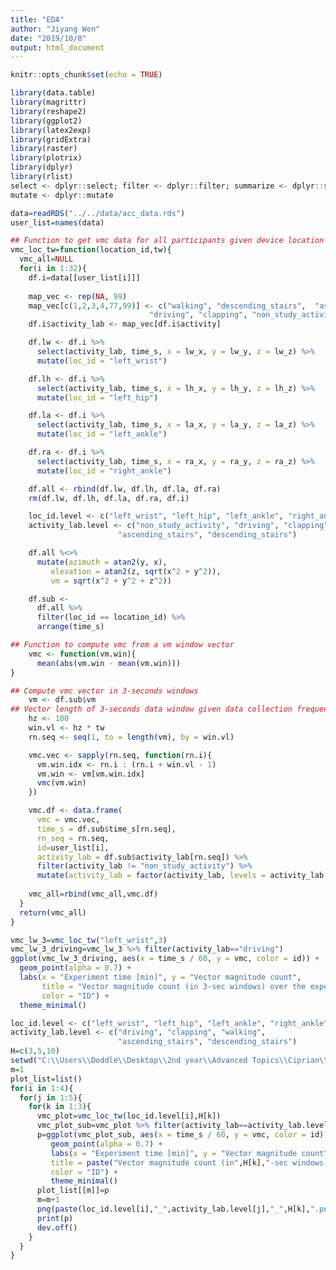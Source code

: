 ```yaml
---
title: "EDA"
author: "Jiyang Wen"
date: "2019/10/8"
output: html_document
---
```


```r
knitr::opts_chunk$set(echo = TRUE)
```

```r
library(data.table)
library(magrittr)
library(reshape2)
library(ggplot2)
library(latex2exp)
library(gridExtra)
library(raster)
library(plotrix)
library(dplyr)
library(rlist)
select <- dplyr::select; filter <- dplyr::filter; summarize <- dplyr::summarize
mutate <- dplyr::mutate

data=readRDS("../../data/acc_data.rds")
user_list=names(data)

## Function to get vmc data for all participants given device location and time window H
vmc_loc_tw=function(location_id,tw){
  vmc_all=NULL
  for(i in 1:32){
    df.i=data[[user_list[i]]]
  
    map_vec <- rep(NA, 99)
    map_vec[c(1,2,3,4,77,99)] <- c("walking", "descending_stairs",  "ascending_stairs",
                               "driving", "clapping", "non_study_activity")
    df.i$activity_lab <- map_vec[df.i$activity]

    df.lw <- df.i %>% 
      select(activity_lab, time_s, x = lw_x, y = lw_y, z = lw_z) %>%
      mutate(loc_id = "left_wrist")

    df.lh <- df.i %>% 
      select(activity_lab, time_s, x = lh_x, y = lh_y, z = lh_z) %>%
      mutate(loc_id = "left_hip")

    df.la <- df.i %>% 
      select(activity_lab, time_s, x = la_x, y = la_y, z = la_z) %>%
      mutate(loc_id = "left_ankle")

    df.ra <- df.i %>% 
      select(activity_lab, time_s, x = ra_x, y = ra_y, z = ra_z) %>%
      mutate(loc_id = "right_ankle")

    df.all <- rbind(df.lw, df.lh, df.la, df.ra)
    rm(df.lw, df.lh, df.la, df.ra, df.i)

    loc_id.level <- c("left_wrist", "left_hip", "left_ankle", "right_ankle")
    activity_lab.level <- c("non_study_activity", "driving", "clapping", "walking", 
                        "ascending_stairs", "descending_stairs")

    df.all %<>% 
      mutate(azimuth = atan2(y, x),
         elevation = atan2(z, sqrt(x^2 + y^2)),
         vm = sqrt(x^2 + y^2 + z^2))

    df.sub <-
      df.all %>% 
      filter(loc_id == location_id) %>%
      arrange(time_s)

## Function to compute vmc from a vm window vector
    vmc <- function(vm.win){
      mean(abs(vm.win - mean(vm.win)))
}

## Compute vmc vector in 3-seconds windows 
    vm <- df.sub$vm
## Vector length of 3-seconds data window given data collection frequency 100 Hz 
    hz <- 100
    win.vl <- hz * tw  
    rn.seq <- seq(1, to = length(vm), by = win.vl)

    vmc.vec <- sapply(rn.seq, function(rn.i){
      vm.win.idx <- rn.i : (rn.i + win.vl - 1)
      vm.win <- vm[vm.win.idx]
      vmc(vm.win)
    })

    vmc.df <- data.frame(
      vmc = vmc.vec,
      time_s = df.sub$time_s[rn.seq],
      rn_seq = rn.seq,
      id=user_list[i],
      activity_lab = df.sub$activity_lab[rn.seq]) %>%
      filter(activity_lab != "non_study_activity") %>%
      mutate(activity_lab = factor(activity_lab, levels = activity_lab.level))
  
    vmc_all=rbind(vmc_all,vmc.df)
  }
  return(vmc_all)
}
```

```r
vmc_lw_3=vmc_loc_tw("left_wrist",3)
vmc_lw_3_driving=vmc_lw_3 %>% filter(activity_lab=="driving")
ggplot(vmc_lw_3_driving, aes(x = time_s / 60, y = vmc, color = id)) + 
  geom_point(alpha = 0.7) + 
  labs(x = "Experiment time [min]", y = "Vector magnitude count",
       title = "Vector magnitude count (in 3-sec windows) over the experiment time",
       color = "ID") + 
  theme_minimal()
```

```r
loc_id.level <- c("left_wrist", "left_hip", "left_ankle", "right_ankle")
activity_lab.level <- c("driving", "clapping", "walking", 
                        "ascending_stairs", "descending_stairs")
H=c(3,5,10)
setwd("C:\\Users\\Doddle\\Desktop\\2nd year\\Advanced Topics\\Ciprian\\140.831.project2\\data")
m=1
plot_list=list()
for(i in 1:4){
  for(j in 1:5){
    for(k in 1:3){
      vmc_plot=vmc_loc_tw(loc_id.level[i],H[k])
      vmc_plot_sub=vmc_plot %>% filter(activity_lab==activity_lab.level[j])
      p=ggplot(vmc_plot_sub, aes(x = time_s / 60, y = vmc, color = id)) + 
         geom_point(alpha = 0.7) + 
         labs(x = "Experiment time [min]", y = "Vector magnitude count",
         title = paste("Vector magnitude count (in",H[k],"-sec windows) over the experiment\ntime for",activity_lab.level[j],"on",loc_id.level[i] ,"device"),
         color = "ID") + 
         theme_minimal()
      plot_list[[m]]=p
      m=m+1
      png(paste(loc_id.level[i],"_",activity_lab.level[j],"_",H[k],".png"))
      print(p)
      dev.off()
    }
  }
}  
```
